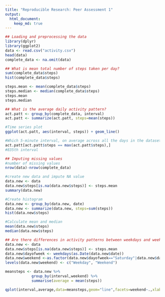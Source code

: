 ```yaml
---
title: "Reproducible Research: Peer Assessment 1"
output: 
  html_document:
    keep_md: true
---
```


```r
## Loading and preprocessing the data
library(dplyr)
library(ggplot2)
data <- read.csv("activity.csv")
head(data)
complete_data <- na.omit(data)
```



```r
## What is mean total number of steps taken per day?
sum(complete_data$steps)
hist(complete_data$steps)
```


```r
steps.mean <- mean(complete_data$steps)
steps.median <- median(complete_data$steps)
steps.mean
steps.median
```


```r
## What is the average daily activity pattern?
act.patt <- group_by(complete_data, interval)
act.patt <- summarize(act.patt, steps=mean(steps))

#Time series plot
ggplot(act.patt, aes(interval, steps)) + geom_line()
```

```r
#Which 5-minute interval, on average across all the days in the dataset, contains the maximum number of steps?
act.patt[act.patt$steps == max(act.patt$steps),]
#835th interval
```




```r
## Imputing missing values
#number of missing values
nrow(data)-nrow(complete_data)

#create new data and impute NA value
data.new <- data
data.new$steps[is.na(data.new$steps)] <- steps.mean 
summary(data.new)

#Create histogram
data.new <- group_by(data.new, date)
data.new <- summarize(data.new, steps=sum(steps))
hist(data.new$steps)
```


```r
#Calculate mean and median
mean(data.new$steps)
median(data.new$steps)
```



```r
## Are there differences in activity patterns between weekdays and weekends?
data.new <- data
data.new$steps[is.na(data.new$steps)] <- steps.mean 
data.new$dayofweek <- weekdays(as.Date(data.new$date))
data.new$weekend <-as.factor(data.new$dayofweek=="Saturday"|data.new$dayofweek=="Sunday")
levels(data.new$weekend) <- c("Weekday", "Weekend")

meansteps <- data.new %>% 
            group_by(interval,weekend) %>% 
            summarise(average = mean(steps))

qplot(interval,average,data=meansteps,geom="line",facets=weekend~.,xlab="5-minute interval",ylab="average number of steps",main="Average steps pattern between Weekday and Weekend")
```

